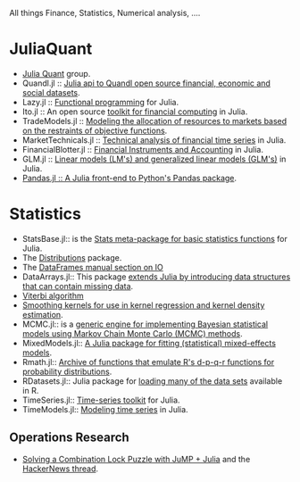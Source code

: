 All things Finance, Statistics, Numerical analysis, ....

= JuliaQuant =
* [https://github.com/JuliaQuant Julia Quant] group.
* Quandl.jl :: [https://github.com/milktrader/Quandl.jl  Julia api to Quandl open source financial, economic and social datasets].
* Lazy.jl :: [https://github.com/one-more-minute/Lazy.jl  Functional programming] for Julia.
* Ito.jl :: An open source [https://github.com/aviks/Ito.jl toolkit for financial computing] in Julia.
* TradeModels.jl :: [https://github.com/JuliaQuant/TradeModels.jl Modeling the allocation of resources to markets based on the restraints of objective functions].
* MarketTechnicals.jl :: [https://github.com/JuliaQuant/MarketTechnicals.jl Technical analysis of financial time series] in Julia.
* FinancialBlotter.jl :: [https://github.com/JuliaQuant/FinancialBlotter.jl Financial Instruments and Accounting] in Julia.
* GLM.jl :: [https://github.com/JuliaStats/GLM.jl Linear models (LM's) and generalized linear models (GLM's)] in Julia.
* [https://github.com/malmaud/Pandas.jl Pandas.jl :: A Julia front-end to Python's Pandas package].

= Statistics =
* StatsBase.jl:: is the [https://github.com/JuliaStats/StatsBase.jl Stats meta-package for basic statistics functions] for Julia.
* The [http://juliastats.github.io/Distributions.jl/index.html Distributions] package.
* The [http://juliastats.github.io/DataFrames.jl/io.html DataFrames manual section on IO]
* DataArrays.jl:: This package [https://github.com/JuliaStats/DataArrays.jl extends Julia by introducing data structures that can contain missing data].
* [https://github.com/lindahua/DiscreteInference.jl Viterbi algorithm]
* [https://github.com/johnmyleswhite/SmoothingKernels.jl Smoothing kernels for use in kernel regression and kernel density estimation].
* MCMC.jl:: is a [https://github.com/JuliaStats/MCMC.jl generic engine for implementing Bayesian statistical models using Markov Chain Monte Carlo (MCMC) methods]. 
* MixedModels.jl:: [https://github.com/dmbates/MixedModels.jl  A Julia package for fitting (statistical) mixed-effects models].
* Rmath.jl:: [https://github.com/dmbates/Rmath.jl  Archive of functions that emulate R's d-p-q-r functions for probability distributions].
* RDatasets.jl:: Julia package for [https://github.com/johnmyleswhite/RDatasets.jl loading many of the data sets] available in R.
* TimeSeries.jl:: [https://github.com/JuliaStats/TimeSeries.jl Time-series toolkit] for Julia.
* TimeModels.jl:: [https://github.com/JuliaStats/TimeModels.jl Modeling time series] in Julia.

== Operations Research ==
* [http://iaindunning.com/2013/combination-locks.html Solving a Combination Lock Puzzle with JuMP + Julia] and the [https://news.ycombinator.com/item?id=6425160 HackerNews thread].

